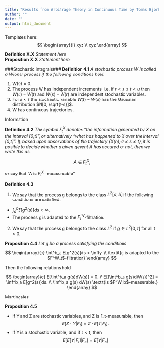 ```yaml
---
title: "Results from Arbitrage Theory in Continuous Time by Tomas Bjork"
author: ""
date: ""
output: html_document
---
```


Templates here:  
$$ 
\begin{array}{l}
xyz
\\
xyz
\end{array}
$$

__Definition X.X__ _Statement here_  
__Proposition X.X__ _Statement here_  

###Stochastic integrals###
__Definition 4.1__ _A stochastic process W is called a Wiener process if the following conditions hold._  

1. W(0) = 0.
2. The process W has independent increments, i.e. if $r < s \le t < u$ then $W(u) - W(t)$ and $W(s) - W(r)$ are independent stochastic variables.    
3. For $s < t$ the stochastic variable $W(t) - W(s)$ has the Gaussian distribution $N[0, \sqrt{t-s}]$.  
4. W has continuous trajectories.  

Information  

__Definition 4.2__ _The symbol $F^X_t$ denotes "the information generated by X on the interval [0,t]", or alternatively "what has happened to X over the interval [0,t]". If, based upon observations of the trajectory $\{ X(n); 0 \le s \le t \}$, it is posible to decide whether a given gevent A has occured or not, then we write this as_  

$$
A \in F^X_t,
$$

or say that "A is $F^X_t$ -measureable"  

__Definition 4.3__   

1. We say that the process g belongs to the class $L^2[a,b]$ if the following conditions are satisfied.  

* $\int^b_a E[g^2(s)] ds < \infty$.  
* The process g is adapted to the $F^W_t$-filtration.

2. We say that the process g belongs to the class $L^2$ if $g \in L^2[0,t]$ for all t > 0.

__Proposition 4.4__ _Let g be a process satisfying the conditions_  

$$
\begin{array}{c}
\int^b_a E[g^2(s)]ds < \infty, \\
\textit{g is adapted to the $F^W_t$-filtration}
\end{array}
$$  

Then the following relations hold

$$
\begin{array}{c}
E[\int^b_a g(s)dW(s)] = 0. \\
E[(\int^b_a g(s)dW(s))^2] = \inf^b_a E[g^2(s)]ds. \\
\inf^b_a g(s) dW(s) \textit{is $F^W_b$-measurable.}
\end{array}
$$  

Martingales

__Proposition 4.5__  

* If Y and Z are stochastic variables, and Z is F_t-measurable, then  
$$
E[Z \cdot Y|F_t] = Z \cdot E[Y|F_t].
$$
* If Y is a stochastic variable, and if s < t, then  
$$
E[E[Y|F_t]|F_s] = E[Y|F_s]
$$